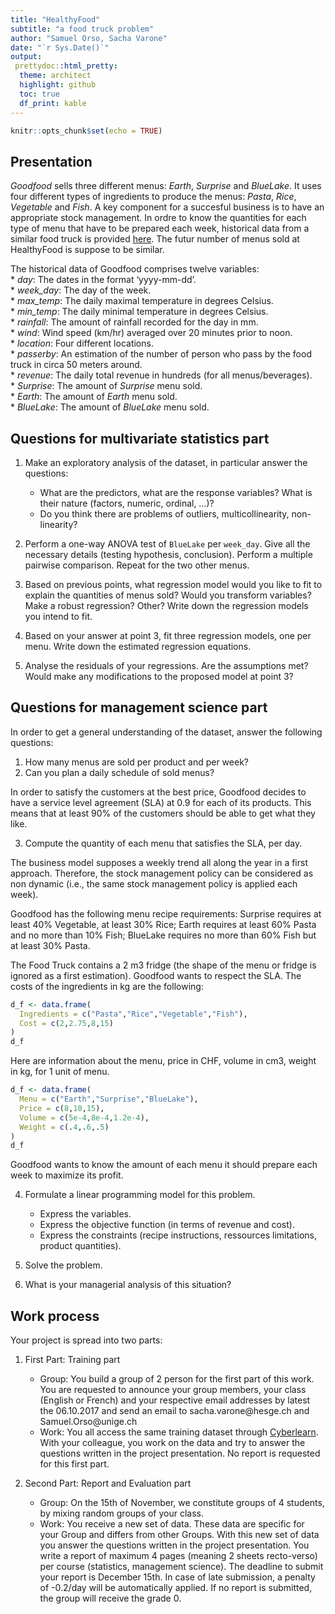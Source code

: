 ```yaml
---
title: "HealthyFood"
subtitle: "a food truck problem"
author: "Samuel Orso, Sacha Varone"
date: "`r Sys.Date()`"
output: 
 prettydoc::html_pretty:
  theme: architect
  highlight: github
  toc: true
  df_print: kable
---
```


```r
knitr::opts_chunk$set(echo = TRUE)
```

## Presentation
_Goodfood_ sells three different menus: _Earth_, _Surprise_ and _BlueLake_. It uses four different types of ingredients to produce the menus: _Pasta_, _Rice_, _Vegetable_ and _Fish_. A key component for a succesful business is to have an appropriate stock management. In ordre to know the quantities for each type of menu that have to be prepared each week, historical data from a similar food truck is provided [here](https://cyberlearn.hes-so.ch/mod/resource/view.php?id=8943). The futur number of menus sold at HealthyFood is suppose to be similar.  

The historical data of Goodfood comprises twelve variables:    
* *day*: The dates in the format 'yyyy-mm-dd'.   
* *week_day*: The day of the week.   
* *max_temp*: The daily maximal temperature in degrees Celsius.   
* *min_temp*: The daily minimal temperature in degrees Celsius.   
* *rainfall*: The amount of rainfall recorded for the day in mm.   
* *wind*: Wind speed (km/hr) averaged over 20 minutes prior to noon.    
* *location*: Four different locations.   
* *passerby*: An estimation of the number of person who pass by the food truck in circa 50 meters around.   
* *revenue*: The daily total revenue in hundreds (for all menus/beverages).   
* *Surprise*: The amount of _Surprise_ menu sold.   
* *Earth*: The amount of _Earth_ menu sold.   
* *BlueLake*: The amount of _BlueLake_ menu sold.   

## Questions for multivariate statistics part
1. Make an exploratory analysis of the dataset, in particular answer the questions: 

    + What are the predictors, what are the response variables? What is their nature (factors, numeric, ordinal, ...)?   
    + Do you think there are problems of outliers, multicollinearity, non-linearity?   
    
2. Perform a one-way ANOVA test of `BlueLake` per `week_day`. Give all the necessary details (testing hypothesis, conclusion). Perform a multiple pairwise comparison. Repeat for the two other menus.   

3. Based on previous points, what regression model would you like to fit to explain the quantities of menus sold? Would you transform variables? Make a robust regression? Other? Write down the regression models you intend to fit.    

4. Based on your answer at point 3, fit three regression models, one per menu. Write down the estimated regression equations.   

5. Analyse the residuals of your regressions. Are the assumptions met? Would make any modifications to the proposed model at point 3?    


## Questions for management science part
In order to get a general understanding of the dataset, answer the following questions:    

1. How many menus are sold per product and per week?    
2. Can you plan a daily schedule of sold menus?   

In order to satisfy the customers at the best price, Goodfood decides to have a service level agreement (SLA) at 0.9 for each of its products. This means that at least 90\% of the customers should be able to get what they like.   

3. Compute the quantity of each menu that satisfies the SLA, per day.    

The business model supposes a weekly trend all along the year in a first approach. Therefore, the stock management policy can be considered as non dynamic (i.e., the same stock management policy is applied each week).   

Goodfood has the following menu recipe requirements: Surprise requires at least 40\% Vegetable, at least 30\% Rice; Earth requires at least 60\% Pasta and no more than 10\% Fish; BlueLake requires no more than 60\% Fish but at least 30\% Pasta. 

The Food Truck contains a 2 m3 fridge (the shape of the menu or fridge is ignored as a first estimation). Goodfood wants to respect the SLA. The costs of the ingredients in kg are the following:
```r
d_f <- data.frame(
  Ingredients = c("Pasta","Rice","Vegetable","Fish"),
  Cost = c(2,2.75,8,15)
)
d_f
```

Here are information about the menu, price in CHF, volume in cm3, weight in kg, for 1 unit of menu.   
```r
d_f <- data.frame(
  Menu = c("Earth","Surprise","BlueLake"),
  Price = c(8,10,15),
  Volume = c(5e-4,8e-4,1.2e-4),
  Weight = c(.4,.6,.5)
)
d_f
```

Goodfood wants to know the amount of each menu it should prepare each week to maximize its profit. 

4. Formulate a linear programming model for this problem.   

    + Express the variables.
    + Express the objective function (in terms of revenue and cost).
    + Express the constraints (recipe instructions, ressources limitations, product quantities).
  
5. Solve the problem.    
6. What is your managerial analysis of this situation?

## Work process

Your project is spread into two parts:   

1. First Part: Training part   

     + Group: You build a group of 2 person for the first part of this work. You are requested to announce your group members, your class (English or French) and your respective email addresses by latest the 06.10.2017 and send an email to sacha.varone@hesge.ch and Samuel.Orso@unige.ch    
     + Work: You all access the same training dataset through [Cyberlearn](https://cyberlearn.hes-so.ch/course/view.php?id=8943). With your colleague, you work on the data and try to answer the questions written in the project presentation. No report is requested for this first part.            
     
2. Second Part: Report and Evaluation part    

     + Group: On the 15th of November, we constitute groups of 4 students, by mixing random groups of your class.  
     + Work: You receive a new set of data. These data are specific for your Group and differs from other Groups. With this new set of data you answer the questions written in the project presentation. You write a report of maximum 4 pages (meaning 2 sheets recto-verso) per course (statistics, management science). The deadline to submit your report is December 15th. In case of late submission, a penalty of -0.2/day will be automatically applied. If no report is submitted, the group will receive the grade 0.

